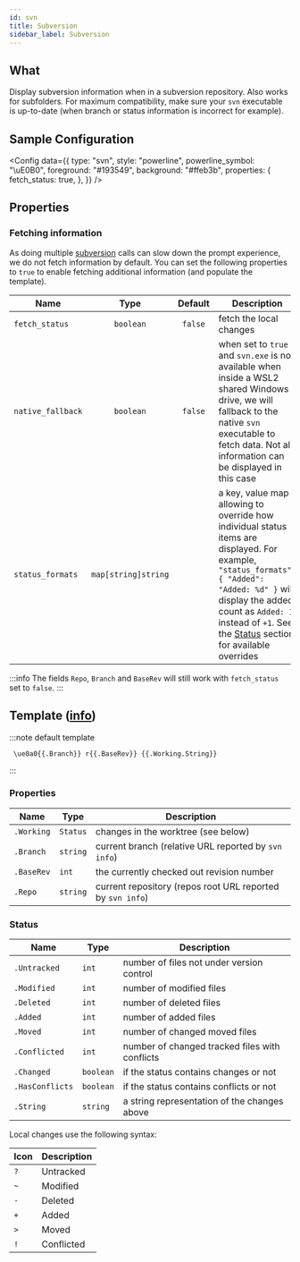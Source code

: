 ```yaml
---
id: svn
title: Subversion
sidebar_label: Subversion
---
```


## What

Display subversion information when in a subversion repository. Also works for subfolders. For maximum compatibility,
make sure your `svn` executable is up-to-date (when branch or status information is incorrect for example).

## Sample Configuration


<Config
  data={{
    type: "svn",
    style: "powerline",
    powerline_symbol: "\uE0B0",
    foreground: "#193549",
    background: "#ffeb3b",
    properties: {
      fetch_status: true,
    },
  }}
/>

## Properties

### Fetching information

As doing multiple [subversion][svn] calls can slow down the prompt experience, we do not fetch information by default.
You can set the following properties to `true` to enable fetching additional information (and populate the template).

| Name              |        Type         | Default | Description                                                                                                                                                                                                                                                      |
| ----------------- | :-----------------: | :-----: | ---------------------------------------------------------------------------------------------------------------------------------------------------------------------------------------------------------------------------------------------------------------- |
| `fetch_status`    |      `boolean`      | `false` | fetch the local changes                                                                                                                                                                                                                                          |
| `native_fallback` |      `boolean`      | `false` | when set to `true` and `svn.exe` is not available when inside a WSL2 shared Windows drive, we will fallback to the native `svn` executable to fetch data. Not all information can be displayed in this case                                                      |
| `status_formats`  | `map[string]string` |         | a key, value map allowing to override how individual status items are displayed. For example, `"status_formats": { "Added": "Added: %d" }` will display the added count as `Added: 1` instead of `+1`. See the [Status](#status) section for available overrides |

:::info
The fields `Repo`, `Branch` and `BaseRev` will still work with `fetch_status` set to `false`.
:::

## Template ([info][templates])

:::note default template

```template
 \ue0a0{{.Branch}} r{{.BaseRev}} {{.Working.String}}
```

:::

### Properties

| Name       | Type     | Description                                                |
| ---------- | -------- | ---------------------------------------------------------- |
| `.Working` | `Status` | changes in the worktree (see below)                        |
| `.Branch`  | `string` | current branch (relative URL reported by `svn info`)       |
| `.BaseRev` | `int`    | the currently checked out revision number                  |
| `.Repo`    | `string` | current repository (repos root URL reported by `svn info`) |

### Status

| Name            | Type      | Description                                    |
| --------------- | --------- | ---------------------------------------------- |
| `.Untracked`    | `int`     | number of files not under version control      |
| `.Modified`     | `int`     | number of modified files                       |
| `.Deleted`      | `int`     | number of deleted files                        |
| `.Added`        | `int`     | number of added files                          |
| `.Moved`        | `int`     | number of changed moved files                  |
| `.Conflicted`   | `int`     | number of changed tracked files with conflicts |
| `.Changed`      | `boolean` | if the status contains changes or not          |
| `.HasConflicts` | `boolean` | if the status contains conflicts or not        |
| `.String`       | `string`  | a string representation of the changes above   |

Local changes use the following syntax:

| Icon | Description |
| ---- | ----------- |
| `?`  | Untracked   |
| `~`  | Modified    |
| `-`  | Deleted     |
| `+`  | Added       |
| `>`  | Moved       |
| `!`  | Conflicted  |

[svn]: https://subversion.apache.org
[templates]: /configuration/templates.mdx
